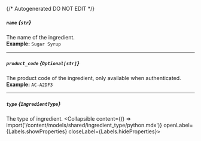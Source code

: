 {/* Autogenerated DO NOT EDIT  */}

##### `name` *{`str`}*
The name of the ingredient.
<br/>
**Example:** `Sugar Syrup`

---
##### `product_code` *{`Optional[str]`}*
The product code of the ingredient, only available when authenticated.
<br/>
**Example:** `AC-A2DF3`

---
##### `type` *{`IngredientType`}*
The type of ingredient.
<Collapsible content={() => import('/content/models/shared/ingredient_type/python.mdx')} openLabel={Labels.showProperties} closeLabel={Labels.hideProperties}>
</Collapsible>


